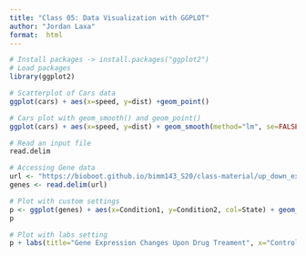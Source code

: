 ```yaml
---
title: "Class 05: Data Visualization with GGPLOT"
author: "Jordan Laxa"
format:  html
---
```


```r
# Install packages -> install.packages("ggplot2")
# Load packages
library(ggplot2)
```

```r
# Scatterplot of Cars data
ggplot(cars) + aes(x=speed, y=dist) +geom_point()
```

```r
# Cars plot with geom_smooth() and geom_point()
ggplot(cars) + aes(x=speed, y=dist) + geom_smooth(method="lm", se=FALSE) + geom_point()
```

```r
# Read an input file
read.delim
```

```r
# Accessing Gene data
url <- "https://bioboot.github.io/bimm143_S20/class-material/up_down_expression.txt"
genes <- read.delim(url)
```

```r
# Plot with custom settings
p <- ggplot(genes) + aes(x=Condition1, y=Condition2, col=State) + geom_point() + scale_color_manual( values=c("blue", "gray", "red"))
p
```

```r
# Plot with labs setting
p + labs(title="Gene Expression Changes Upon Drug Treament", x="Control (no drug)", y="Drug Treament" )

```
